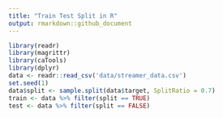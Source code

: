 ```yaml
---
title: "Train Test Split in R"
output: rmarkdown::github_document
---
```


```r
library(readr)
library(magrittr)
library(caTools)
library(dplyr)
data <- readr::read_csv('data/streamer_data.csv')
set.seed(1)
data$split <- sample.split(data$target, SplitRatio = 0.7)
train <- data %>% filter(split == TRUE)
test <- data %>% filter(split == FALSE)
```

